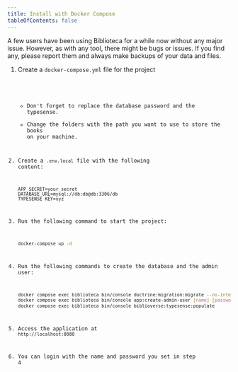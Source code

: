 ```yaml
---
title: Install with Docker Compose
tableOfContents: false
---
```



<Aside type="caution">
    A few users have been using Biblioteca for a while now without any major issue. However, as with
    any tool, there might be bugs or issues. If you find any, please report them and always make backups of your data
    and files.
</Aside>
<Steps>

1. Create a `docker-compose.yml` file for the project

    <Code code={importedCode} lang="yml" title="docker-compose.yml" mark={highlights} />

    - Don't forget to replace the database password and the typesense.
    - Change the folders with the path you want to use to store the books on your machine.

2. Create a `.env.local` file with the following content:

    ```env
    APP_SECRET=your_secret
    DATABASE_URL=mysql://db:db@db:3306/db
    TYPESENSE_KEY=xyz
    ```
3. Run the following command to start the project:

    ```bash
    docker-compose up -d
    ```
4. Run the following commands to create the database and the admin user:

    ```bash
    docker compose exec biblioteca bin/console doctrine:migration:migrate --no-interaction
    docker compose exec biblioteca bin/console app:create-admin-user [name] [password]
    docker compose exec biblioteca bin/console biblioverse:typesense:populate
    ```
5. Access the application at `http://localhost:8080`

6. You can login with the name and password you set in step 4
</Steps>


